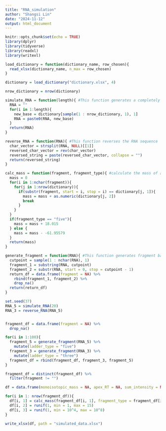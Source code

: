 ```yaml
---
title: "RNA_simulation"
author: "Shangsi Lin"
date: "2024-11-12"
output: html_document
---
```


```r
knitr::opts_chunk$set(echo = TRUE)
library(dplyr)
library(tidyverse)
library(readxl)
library(writexl)
```

```r
load_dictionary = function(dictionary_name, row_chosen){
  read_xlsx(dictionary_name, n_max = row_chosen)
}

dictionary = load_dictionary("dictionary.xlsx", 4)

nrow_dictionary = nrow(dictionary)
```


```r
simulate_RNA = function(length){ #This function generates a completely random RNA sequence
  RNA = ""
  for(i in 1:length){
    new_base = dictionary[sample(1 : nrow_dictionary, 1), 1]
    RNA = paste0(RNA, new_base)
  }
  return(RNA)
}

reverse_RNA = function(RNA){ #This function reverses the RNA sequence
  char_vector = strsplit(RNA, NULL)[[1]]
  reversed_char_vector = rev(char_vector)
  reversed_string = paste(reversed_char_vector, collapse = "")
  return(reversed_string)
}

calc_mass = function(fragment, fragment_type){ #calculate the mass of a fragment
  mass = 0
  for(i in 1:nchar(fragment)){
    for(j in 1:nrow(dictionary)){
      if(substr(fragment, start = i, stop = i) == dictionary[j, 1]){
        mass = mass + as.numeric(dictionary[j, 2])
        break
      }
    }
  }
  if(fragment_type == "five"){
    mass = mass + 18.015
  } else {
    mass = mass - -61.95579
  }
  return(mass)
}

generate_fragment = function(RNA){ #This function generates fragment based on the full RNA
  cutpoint = sample(1 : nchar(RNA), 1)
  fragment_1 = substring(RNA, cutpoint)
  fragment_2 = substr(RNA, start = 0, stop = cutpoint - 1)
  return_df = data.frame(fragment = NA) %>% 
    rbind(fragment_1, fragment_2) %>% 
    drop_na()
  return(return_df)
}
```

```r
set.seed(37)
RNA_5 = simulate_RNA(20)
RNA_3 = reverse_RNA(RNA_5)


fragment_df = data.frame(fragment = NA) %>% 
  drop_na()

for(i in 1:100){
  fragment_5 = generate_fragment(RNA_5) %>% 
    mutate(ladder_type = "five")
  fragment_3 = generate_fragment(RNA_3) %>% 
    mutate(ladder_type = "three")
  fragment_df = rbind(fragment_df, fragment_3, fragment_5)
}

fragment_df = distinct(fragment_df) %>% 
  filter(fragment != "")

df = data.frame(monoisotopic_mass = NA, apex_RT = NA, sum_intensity = NA)

for(i in 1: nrow(fragment_df)){
  df[i, 1] = calc_mass(fragment_df[i, 1], fragment_type = fragment_df[i, 2])
  df[i, 2] = runif(1, min = 1, max = 15)
  df[i, 3] = runif(1, min = 10^4, max = 10^8)
}
```

```r
write_xlsx(df, path = "simulated_data.xlsx")
```

